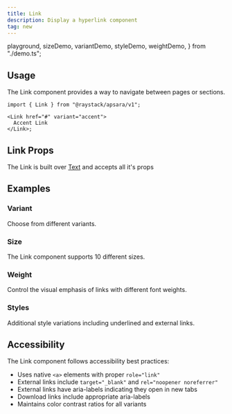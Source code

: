 ```yaml
---
title: Link
description: Display a hyperlink component
tag: new
---
```


  playground,
  sizeDemo,
  variantDemo,
  styleDemo,
  weightDemo,
} from "./demo.ts";

<Demo data={playground} />

## Usage

The Link component provides a way to navigate between pages or sections.

```tsx
import { Link } from "@raystack/apsara/v1";

<Link href="#" variant="accent">
  Accent Link
</Link>;
```

## Link Props

The Link is built over [Text](/docs/components/text#text-props) and accepts all it's props

<auto-type-table path="./props.ts" name="LinkProps" />

## Examples

### Variant

Choose from different variants.

<Demo data={variantDemo} />

### Size

The Link component supports 10 different sizes.

<Demo data={sizeDemo} />

### Weight

Control the visual emphasis of links with different font weights.

<Demo data={weightDemo} />

### Styles

Additional style variations including underlined and external links.

<Demo data={styleDemo} />

## Accessibility

The Link component follows accessibility best practices:

- Uses native `<a>` elements with proper `role="link"`
- External links include `target="_blank"` and `rel="noopener noreferrer"`
- External links have aria-labels indicating they open in new tabs
- Download links include appropriate aria-labels
- Maintains color contrast ratios for all variants
